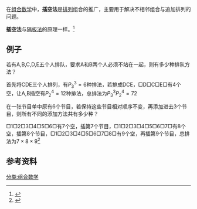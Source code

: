 在[[组合数学|组合数学]]中，'''插空法'''是[[排列|排列]]组合的推广，主要用于解决不相邻组合与追加排列的问题。

'''插空法'''与[[隔板法|隔板法]]的原理一样。<ref>{{cite journal|author=樊友年|year=1995|title=“插空法”应用系列|journal=数学通报|issue=1|url=http://www.cnki.com.cn/Article/CJFDTotal-SXTB501.008.htm|access-date=2014-05-06|archive-date=2019-01-09|archive-url=https://web.archive.org/web/20190109182343/http://www.cnki.com.cn/Article/CJFDTotal-SXTB501.008.htm|dead-url=no}}</ref>

==例子==
若有A,B,C,D,E五个人排队，要求A和B两个人必须不站在一起，则有多少种排队方法？

首先将CDE三个人排列，有<math>P_3^3=6</math>种排法，若排成DCE，□D□C□E□有4个空，让A,B插空有<math>P_2^4=12</math>种排法，总排法为<math>P_3^3P_2^4=72</math>

在一张节目单中原有6个节目，若保持这些节目相对顺序不变，再添加进去3个节目，则所有不同的添加方法共有多少种？

□1□2□3□4□5□6□有7个空，插第7个节目，□1□2□3□4□5□6□7□有8个空，插第8个节目，□1□2□3□4□5□6□7□8□有9个空，再插第9个节目，总排法为<math>7 \times 8 \times 9</math><ref>{{cite journal|author=张会书|year=2012|title=捆绑法和插空法的运用和联系|journal=数学学习与研究|issue=14|url=http://www.cnki.com.cn/Article/CJFDTotal-SXYG201214089.htm|access-date=2014-05-06|archive-date=2016-03-04|archive-url=https://web.archive.org/web/20160304065938/http://www.cnki.com.cn/Article/CJFDTotal-SXYG201214089.htm|dead-url=no}}</ref>

==参考资料==
{{reflist}}

[[分类:组合数学|分类:组合数学]]
